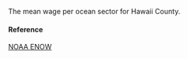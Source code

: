The mean wage per ocean sector for Hawaii County.

#### Reference

[NOAA ENOW](https://coast.noaa.gov/digitalcoast/tools/enow.html)